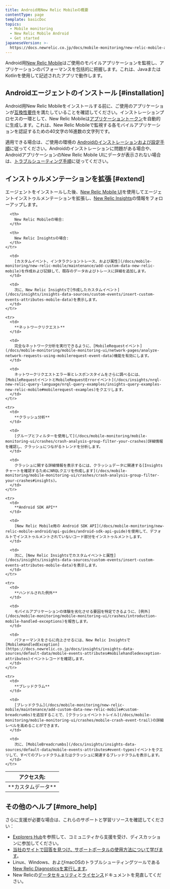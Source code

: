 ```yaml
---
title: Android用New Relic Mobileの概要
contentType: page
template: basicDoc
topics:
  - Mobile monitoring
  - New Relic Mobile Android
  - Get started
japaneseVersion: >-
  https://docs.newrelic.co.jp/docs/mobile-monitoring/new-relic-mobile-android/get-started/introduction-new-relic-mobile-android
---
```


Android用[New Relic Mobile](/docs/mobile-monitoring/new-relic-mobile/getting-started/introduction-new-relic-mobile)はご使用のモバイルアプリケーションを監視し、アプリケーションのパフォーマンスを包括的に把握します。これは、JavaまたはKotlinを使用して記述されたアプリで動作します。

## Androidエージェントのインストール [#installation]

Android用New Relic Mobileをインストールする前に、ご使用のアプリケーションが[互換性要件](/docs/mobile-monitoring/new-relic-mobile-android/get-started/new-relic-android-compatibility-requirements)を満たしていることを確認してください。インストレーションプロセスの一環として、New Relic Mobileは[アプリケーショントークン](/docs/mobile-monitoring/new-relic-mobile/maintenance/viewing-your-application-token)を自動的に生成します。これは、New Relic Mobileで監視する各モバイルアプリケーションを認証するための40文字の16進数の文字列です。

適用できる場合は、ご使用の環境の [Androidのインストレーションおよび設定手順](/docs/mobile-monitoring/new-relic-mobile-android/install-configure)に従ってください。Androidのインストレーションに問題がある場合や、AndroidアプリケーションのNew Relic Mobile UIにデータが表示されない場合は、[トラブルシューティング手順](/docs/mobile-monitoring/new-relic-mobile-android/troubleshoot/no-data-appears-android)に従ってください。

## インストゥルメンテーションを拡張 [#extend]

エージェントをインストールした後、[New Relic Mobile UI](/docs/mobile-monitoring/mobile-monitoring-ui/mobile-app-pages/mobile-apps-index)を使用してエージェントインストゥルメンテーションを拡張し、[New Relic Insights](/docs/insights/use-insights-ui/getting-started/introduction-new-relic-insights)の情報をフォローアップします。

<Table>
  <thead>
    <tr>
      <th style={{ width: "150px" }}>
        アクセス先:
      </th>

      <th>
        New Relic Mobileの場合:
      </th>

      <th>
        New Relic Insightsの場合:
      </th>
    </tr>
  </thead>

  <tbody>
    <tr>
      <td>
        **カスタムデータ**
      </td>

      <td>
        [カスタムイベント、インタラクショントレース、および属性](/docs/mobile-monitoring/new-relic-mobile/maintenance/add-custom-data-new-relic-mobile)を作成および記録して、既存のデータおよびトレースに詳細を追加します。
      </td>

      <td>
        次に、New Relic Insightsで[作成したカスタムイベント](/docs/insights/insights-data-sources/custom-events/insert-custom-events-attributes-mobile-data)を表示します。
      </td>
    </tr>

    <tr>
      <td>
        **ネットワークリクエスト**
      </td>

      <td>
        完全なネットワーク分析を実行できるように、[MobileRequestイベント](/docs/mobile-monitoring/mobile-monitoring-ui/network-pages/analyze-network-requests-using-mobilerequest-event-data)機能を有効にします。
      </td>

      <td>
        ネットワークリクエストエラー率とレスポンスタイムをさらに調べるには、[MobileRequestイベントとMobileRequestErrorイベント](/docs/insights/nrql-new-relic-query-language/nrql-query-examples/insights-query-examples-new-relic-mobile#mobilerequest-examples)をクエリします。
      </td>
    </tr>

    <tr>
      <td>
        **クラッシュ分析**
      </td>

      <td>
        [グループとフィルターを使用して](/docs/mobile-monitoring/mobile-monitoring-ui/crashes/crash-analysis-group-filter-your-crashes)詳細情報を確認し、クラッシュにつながるトレンドを分析します。
      </td>

      <td>
        クラッシュに関する詳細情報を表示するには、クラッシュデータに関連する[Insightsチャートを確認するためにNRQLクエリを作成します](/docs/mobile-monitoring/mobile-monitoring-ui/crashes/crash-analysis-group-filter-your-crashes#insights)。
      </td>
    </tr>

    <tr>
      <td>
        **Android SDK API**
      </td>

      <td>
        [New Relic Mobile用の Android SDK API](/docs/mobile-monitoring/new-relic-mobile-android/api-guides/android-sdk-api-guide)を使用して、デフォルトでインストゥルメントされていないコード部分をインストゥルメントします。
      </td>

      <td>
        次に、[New Relic Insightsでカスタムイベントと属性](/docs/insights/insights-data-sources/custom-events/insert-custom-events-attributes-mobile-data)を表示します。
      </td>
    </tr>

    <tr>
      <td>
        **ハンドルされた例外**
      </td>

      <td>
        モバイルアプリケーションの体験を劣化させる要因を特定できるように、[例外](/docs/mobile-monitoring/mobile-monitoring-ui/crashes/introduction-mobile-handled-exceptions)を報告します。
      </td>

      <td>
        パフォーマンスをさらに向上させるには、New Relic Insightsで [MobileHandledException](https://docs.newrelic.co.jp/docs/insights/insights-data-sources/default-data/mobile-events-attributes#mobilehandledexception-attributes)イベントレコードを確認します。
      </td>
    </tr>

    <tr>
      <td>
        **ブレッドクラム**
      </td>

      <td>
        [ブレッドクラム](/docs/mobile-monitoring/new-relic-mobile/maintenance/add-custom-data-new-relic-mobile#custom-breadcrumbs)を追加することで、[クラッシュイベントトレイル](/docs/mobile-monitoring/mobile-monitoring-ui/crashes/mobile-crash-event-trail)の詳細レベルを高めることができます。
      </td>

      <td>
        次に、[MobileBreadcrumbs](/docs/insights/insights-data-sources/default-data/mobile-events-attributes#event-types)イベントをクエリして、すべてのブレッドクラムまたはクラッシュに関連するブレッドクラムを表示します。
      </td>
    </tr>
  </tbody>
</Table>

## その他のヘルプ [#more_help]

さらに支援が必要な場合は、これらのサポートと学習リソースを確認してください：

* [Explorers Hub](https://discuss.newrelic.com/)を参照して、コミュニティから支援を受け、ディスカッションに参加してください。
* [当社のサイトで回答を見つけ、サポートポータルの使用方法について学びます](/docs/using-new-relic/welcome-new-relic/get-started/find-help-use-support-portal)。
* Linux、Windows、およびmacOSのトラブルシューティングツールである[New Relic Diagnosticsを実行します](/docs/using-new-relic/cross-product-functions/troubleshooting/new-relic-diagnostics)。
* New Relicの[データセキュリティ](/docs/security)と[ライセンス](/docs/licenses)ドキュメントを見直してください。
